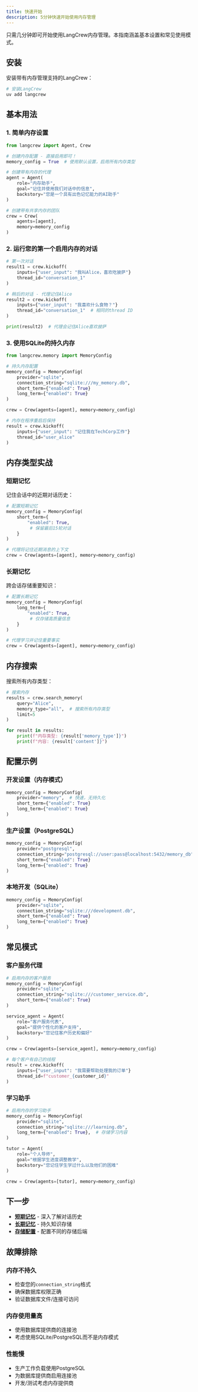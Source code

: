 ```yaml
---
title: 快速开始
description: 5分钟快速开始使用内存管理
---
```


只需几分钟即可开始使用LangCrew内存管理。本指南涵盖基本设置和常见使用模式。

## 安装

安装带有内存管理支持的LangCrew：

```bash
# 安装LangCrew
uv add langcrew
```

## 基本用法

### 1. 简单内存设置

```python
from langcrew import Agent, Crew

# 创建内存配置 - 直接启用即可！
memory_config = True  # 使用默认设置，启用所有内存类型

# 创建带有内存的代理
agent = Agent(
    role="内存助手",
    goal="记住并使用我们对话中的信息",
    backstory="您是一个具有出色记忆能力的AI助手"
)

# 创建带有共享内存的团队
crew = Crew(
    agents=[agent],
    memory=memory_config
)
```

### 2. 运行您的第一个启用内存的对话

```python
# 第一次对话
result1 = crew.kickoff(
    inputs={"user_input": "我叫Alice，喜欢吃披萨"}
    thread_id="conversation_1"
)

# 稍后的对话 - 代理记住Alice
result2 = crew.kickoff(
    inputs={"user_input": "我喜欢什么食物？"}
    thread_id="conversation_1"  # 相同的thread ID
)

print(result2)  # 代理会记住Alice喜欢披萨
```

### 3. 使用SQLite的持久内存

```python
from langcrew.memory import MemoryConfig

# 持久内存配置
memory_config = MemoryConfig(
    provider="sqlite",
    connection_string="sqlite:///my_memory.db",
    short_term={"enabled": True}
    long_term={"enabled": True}
)

crew = Crew(agents=[agent], memory=memory_config)

# 内存在程序重启后保持
result = crew.kickoff(
    inputs={"user_input": "记住我在TechCorp工作"}
    thread_id="user_alice"
)
```

## 内存类型实战

### 短期记忆

记住会话中的近期对话历史：

```python
# 配置短期记忆
memory_config = MemoryConfig(
    short_term={
        "enabled": True,
         # 保留最后15轮对话
    }
)

# 代理将记住近期消息的上下文
crew = Crew(agents=[agent], memory=memory_config)
```

### 长期记忆

跨会话存储重要知识：

```python
# 配置长期记忆
memory_config = MemoryConfig(
    long_term={
        "enabled": True,
         # 仅存储高质量信息
    }
)

# 代理学习并记住重要事实
crew = Crew(agents=[agent], memory=memory_config)
```


## 内存搜索

搜索所有内存类型：

```python
# 搜索内存
results = crew.search_memory(
    query="Alice",
    memory_type="all",  # 搜索所有内存类型
    limit=5
)

for result in results:
    print(f"内存类型: {result['memory_type']}")
    print(f"内容: {result['content']}")
```

## 配置示例

### 开发设置（内存模式）

```python
memory_config = MemoryConfig(
    provider="memory",  # 快速，无持久化
    short_term={"enabled": True}
    long_term={"enabled": True}
)
```

### 生产设置（PostgreSQL）

```python
memory_config = MemoryConfig(
    provider="postgresql",
    connection_string="postgresql://user:pass@localhost:5432/memory_db",
    short_term={"enabled": True}
    long_term={"enabled": True}
)
```

### 本地开发（SQLite）

```python
memory_config = MemoryConfig(
    provider="sqlite",
    connection_string="sqlite:///development.db",
    short_term={"enabled": True}
    long_term={"enabled": True}
)
```

## 常见模式

### 客户服务代理

```python
# 启用内存的客户服务
memory_config = MemoryConfig(
    provider="sqlite",
    connection_string="sqlite:///customer_service.db",
    short_term={"enabled": True}
)

service_agent = Agent(
    role="客户服务代表",
    goal="提供个性化的客户支持",
    backstory="您记住客户历史和偏好"
)

crew = Crew(agents=[service_agent], memory=memory_config)

# 每个客户有自己的线程
result = crew.kickoff(
    inputs={"user_input": "我需要帮助处理我的订单"}
    thread_id=f"customer_{customer_id}"
)
```

### 学习助手

```python
# 启用内存的学习助手
memory_config = MemoryConfig(
    provider="sqlite",
    connection_string="sqlite:///learning.db",
    long_term={"enabled": True},  # 存储学习内容
)

tutor = Agent(
    role="个人导师",
    goal="根据学生进度调整教学",
    backstory="您记住学生学过什么以及他们的困难"
)

crew = Crew(agents=[tutor], memory=memory_config)
```

## 下一步

- **[短期记忆](/zh/guides/memory/short-term)** - 深入了解对话历史
- **[长期记忆](/zh/guides/memory/long-term)** - 持久知识存储
- **[存储配置](/zh/guides/memory/storage)** - 配置不同的存储后端

## 故障排除

### 内存不持久

- 检查您的`connection_string`格式
- 确保数据库权限正确
- 验证数据库文件/连接可访问

### 内存使用量高

- 使用数据库提供商的连接池
- 考虑使用SQLite/PostgreSQL而不是内存模式

### 性能慢

- 生产工作负载使用PostgreSQL
- 为数据库提供商启用连接池
- 开发/测试考虑内存提供商
